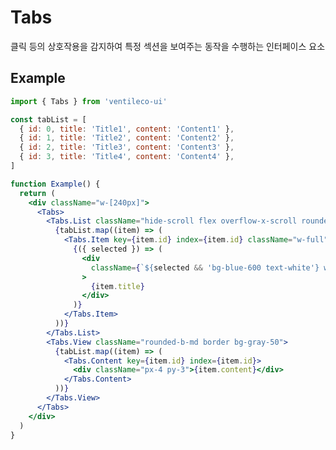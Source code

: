 
<Meta title="COMPONENTS/Tabs" />

# Tabs

클릭 등의 상호작용을 감지하여 특정 섹션을 보여주는 동작을 수행하는 인터페이스 요소

## Example

```jsx
import { Tabs } from 'ventileco-ui'

const tabList = [
  { id: 0, title: 'Title1', content: 'Content1' },
  { id: 1, title: 'Title2', content: 'Content2' },
  { id: 2, title: 'Title3', content: 'Content3' },
  { id: 3, title: 'Title4', content: 'Content4' },
]

function Example() {
  return (
    <div className="w-[240px]">
      <Tabs>
        <Tabs.List className="hide-scroll flex overflow-x-scroll rounded-t-md border bg-blue-100">
          {tabList.map((item) => (
            <Tabs.Item key={item.id} index={item.id} className="w-full">
              {({ selected }) => (
                <div
                  className={`${selected && 'bg-blue-600 text-white'} w-full cursor-pointer px-4 py-3 text-center transition duration-200 hover:opacity-50`}
                >
                  {item.title}
                </div>
              )}
            </Tabs.Item>
          ))}
        </Tabs.List>
        <Tabs.View className="rounded-b-md border bg-gray-50">
          {tabList.map((item) => (
            <Tabs.Content key={item.id} index={item.id}>
              <div className="px-4 py-3">{item.content}</div>
            </Tabs.Content>
          ))}
        </Tabs.View>
      </Tabs>
    </div>
  )
}
```
